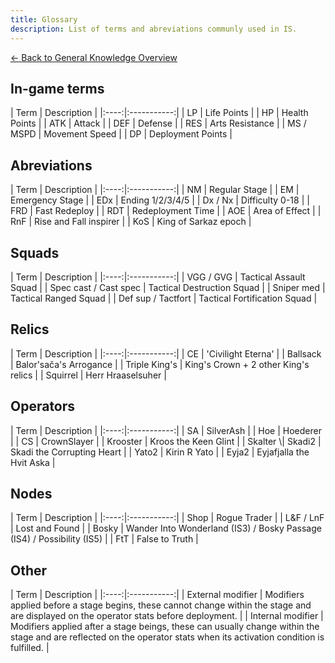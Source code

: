 ```yaml
---
title: Glossary
description: List of terms and abreviations communly used in IS.
---
```


<div class="back-button-container">
  <a href="/general-knowledge/overview/" class="back-button">
    <span class="back-arrow">←</span>
    <span class="back-text">Back to General Knowledge Overview</span>
  </a>
</div>


## In-game terms
<div style={{ display: "flex", justifyContent: "center" }}>
| Term | Description |
|:----:|:-----------:|
| LP | Life Points |
| HP | Health Points |
| ATK | Attack |
| DEF | Defense |
| RES | Arts Resistance |
| MS / MSPD | Movement Speed |
| DP | Deployment Points |
</div>


## Abreviations
<div style={{ display: "flex", justifyContent: "center" }}>
| Term | Description |
|:----:|:-----------:|
| NM | Regular Stage |
| EM | Emergency Stage |
| EDx | Ending 1/2/3/4/5 |
| Dx / Nx | Difficulty 0-18 |
| FRD | Fast Redeploy |
| RDT | Redeployment Time |
| AOE | Area of Effect |
| RnF | Rise and Fall inspirer |
| KoS | King of Sarkaz epoch |
</div>


## Squads
<div style={{ display: "flex", justifyContent: "center" }}>
| Term | Description |
|:----:|:-----------:|
| VGG / GVG | Tactical Assault Squad |
| Spec cast / Cast spec | Tactical Destruction Squad |
| Sniper med | Tactical Ranged Squad |
| Def sup / Tactfort | Tactical Fortification Squad |
</div>


## Relics
<div style={{ display: "flex", justifyContent: "center" }}>
| Term | Description |
|:----:|:-----------:|
| CE | 'Civilight Eterna' |
| Ballsack | Balor'sača's Arrogance |
| Triple King's | King's Crown + 2 other King's relics |
| Squirrel | Herr Hraaselsuher |
</div>


## Operators
<div style={{ display: "flex", justifyContent: "center" }}>
| Term | Description |
|:----:|:-----------:|
| SA | SilverAsh |
| Hoe | Hoederer |
| CS | CrownSlayer |
| Krooster | Kroos the Keen Glint |
| Skalter \| Skadi2 | Skadi the Corrupting Heart |
| Yato2 | Kirin R Yato |
| Eyja2 | Eyjafjalla the Hvit Aska |
</div>


## Nodes
<div style={{ display: "flex", justifyContent: "center" }}>
| Term | Description |
|:----:|:-----------:|
| Shop | Rogue Trader |
| L&F / LnF | Lost and Found |
| Bosky | Wander Into Wonderland (IS3) / Bosky Passage (IS4) / Possibility (IS5) |
| FtT | False to Truth |
</div>


## Other
<div style={{ display: "flex", justifyContent: "center" }}>
| Term | Description |
|:----:|:-----------:|
| External modifier | Modifiers applied before a stage begins, these cannot change within the stage and are displayed on the operator stats before deployment. |
| Internal modifier | Modifiers applied after a stage beings, these can usually change within the stage and are reflected on the operator stats when its activation condition is fulfilled. |
</div>




